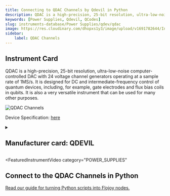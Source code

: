```yaml
---
title: Connecting to QDAC Channels by Qdevil in Python
description: QDAC is a high-precision, 25-bit resolution, ultra-low-noise computer-controlled DAC with 24 voltage channel generators operating at a sample rate of 1MS/s. It is designed for DC and intermediate-frequency control of quantum devices, including, for example, gate electrodes and flux bias coils in qubits. It is also a very versatile instrument that can be used for many other purposes.
keywords: [Power Supplies, Qdevil, QCodes] 
slug: instruments-database/Power Supplies/qdev/qdac 
image: https://res.cloudinary.com/dhopxs1y3/image/upload/v1691782644/Instruments/Digital-Analog%20Converter/QDAC/QDAC.png
sidebar:
    label: QDAC Channels 
---
```



## Instrument Card

QDAC is a high-precision, 25-bit resolution, ultra-low-noise computer-controlled DAC with 24 voltage channel generators operating at a sample rate of 1MS/s. It is designed for DC and intermediate-frequency control of quantum devices, including, for example, gate electrodes and flux bias coils in qubits. It is also a very versatile instrument that can be used for many other purposes.



![QDAC Channels](https://res.cloudinary.com/dhopxs1y3/image/upload/v1691782644/Instruments/Digital-Analog%20Converter/QDAC/QDAC.png)

Device Specification: [here](/instruments-database/all-instruments)

<details style={{ marginTop: "15px"}}>
<summary><h2 style={{display:'inline'}}>Manufacturer card: QDEVIL</h2></summary>

![QDEVIL](https://res.cloudinary.com/dhopxs1y3/image/upload/v1692125970/Instruments/Vendor%20Logos/QDevils.png)

Founded in 2016, QDevil is an international quantum technology company focused on developing and manufacturing auxiliary electronics and specialized components, operating from mK to room temperature. The mission is to accelerate research and development in quantum electronics labs. To fulfill the mission QDevil helps customers around the world by supplying world-class auxiliary electronics.

- Headquarters: COPENHAGEN, DENMARK
- Yearly Revenue (millions, USD): 2
- Vendor Website: [here](https://qdevil.com/)

</details>


<FeaturedInstrumentVideo
  category="POWER_SUPPLIES"
></FeaturedInstrumentVideo>

## Connect to the QDAC Channels in Python

[Read our guide for turning Python scripts into Flojoy nodes.](https://docs.flojoy.ai/contribution/blocks/custom-flojoy-block/)



<Tabs>
<TabItem value="Flojoy" label="Flojoy" className="flojoy-instrument-tabs">

<SectionsCard category="POWER_SUPPLIES" manufacturer="Qdevil"></SectionsCard>

</TabItem>
</Tabs>